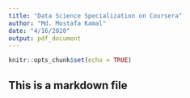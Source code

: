 ```yaml
---
title: "Data Science Specialization on Coursera"
author: "Md. Mostafa Kamal"
date: "4/16/2020"
output: pdf_document
---
```


```r
knitr::opts_chunk$set(echo = TRUE)
```

## This is a markdown file

